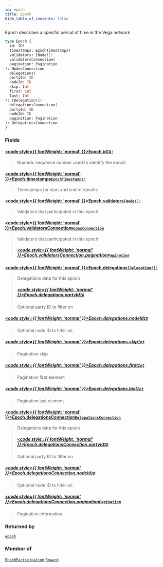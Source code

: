```yaml
---
id: epoch
title: Epoch
hide_table_of_contents: false
---
```








Epoch describes a specific period of time in the Vega network

```graphql
type Epoch {
  id: ID!
  timestamps: EpochTimestamps!
  validators: [Node!]!
  validatorsConnection(
  pagination: Pagination
): NodesConnection
  delegations(
  partyId: ID
  nodeId: ID
  skip: Int
  first: Int
  last: Int
): [Delegation!]!
  delegationsConnection(
  partyId: ID
  nodeId: ID
  pagination: Pagination
): DelegationsConnection
}
```


### Fields

#### [<code style={{ fontWeight: 'normal' }}>Epoch.<b>id</b></code>](#)<Bullet />[`ID!`](/docs/testnet/graphql/scalars/id) <Badge class="secondary" text="non-null"/> <Badge class="secondary" text="scalar"/>
> Numeric sequence number used to identify the epoch
> 

#### [<code style={{ fontWeight: 'normal' }}>Epoch.<b>timestamps</b></code>](#)<Bullet />[`EpochTimestamps!`](/docs/testnet/graphql/objects/epoch-timestamps) <Badge class="secondary" text="non-null"/> <Badge class="secondary" text="object"/>
> Timestamps for start and end of epochs
> 

#### [<code style={{ fontWeight: 'normal' }}>Epoch.<b>validators</b></code>](#)<Bullet />[`[Node!]!`](/docs/testnet/graphql/objects/node) <Badge class="secondary" text="non-null"/> <Badge class="secondary" text="object"/>
> Validators that participated in this epoch
> 

#### [<code style={{ fontWeight: 'normal' }}>Epoch.<b>validatorsConnection</b></code>](#)<Bullet />[`NodesConnection`](/docs/testnet/graphql/objects/nodes-connection) <Badge class="secondary" text="object"/>
> Validators that participated in this epoch
> ##### [<code style={{ fontWeight: 'normal' }}>Epoch.validatorsConnection.<b>pagination</b></code>](#)<Bullet />[`Pagination`](/docs/testnet/graphql/inputs/pagination) <Badge class="secondary" text="input"/>
> 
> 

#### [<code style={{ fontWeight: 'normal' }}>Epoch.<b>delegations</b></code>](#)<Bullet />[`[Delegation!]!`](/docs/testnet/graphql/objects/delegation) <Badge class="secondary" text="non-null"/> <Badge class="secondary" text="object"/>
> Delegations data for this epoch
> ##### [<code style={{ fontWeight: 'normal' }}>Epoch.delegations.<b>partyId</b></code>](#)<Bullet />[`ID`](/docs/testnet/graphql/scalars/id) <Badge class="secondary" text="scalar"/>
> Optional party ID to filter on
> 

##### [<code style={{ fontWeight: 'normal' }}>Epoch.delegations.<b>nodeId</b></code>](#)<Bullet />[`ID`](/docs/testnet/graphql/scalars/id) <Badge class="secondary" text="scalar"/>
> Optional node ID to filter on
> 

##### [<code style={{ fontWeight: 'normal' }}>Epoch.delegations.<b>skip</b></code>](#)<Bullet />[`Int`](/docs/testnet/graphql/scalars/int) <Badge class="secondary" text="scalar"/>
> Pagination skip
> 

##### [<code style={{ fontWeight: 'normal' }}>Epoch.delegations.<b>first</b></code>](#)<Bullet />[`Int`](/docs/testnet/graphql/scalars/int) <Badge class="secondary" text="scalar"/>
> Pagination first element
> 

##### [<code style={{ fontWeight: 'normal' }}>Epoch.delegations.<b>last</b></code>](#)<Bullet />[`Int`](/docs/testnet/graphql/scalars/int) <Badge class="secondary" text="scalar"/>
> Pagination last element
> 

#### [<code style={{ fontWeight: 'normal' }}>Epoch.<b>delegationsConnection</b></code>](#)<Bullet />[`DelegationsConnection`](/docs/testnet/graphql/objects/delegations-connection) <Badge class="secondary" text="object"/>
> Delegations data for this epoch
> ##### [<code style={{ fontWeight: 'normal' }}>Epoch.delegationsConnection.<b>partyId</b></code>](#)<Bullet />[`ID`](/docs/testnet/graphql/scalars/id) <Badge class="secondary" text="scalar"/>
> Optional party ID to filter on
> 

##### [<code style={{ fontWeight: 'normal' }}>Epoch.delegationsConnection.<b>nodeId</b></code>](#)<Bullet />[`ID`](/docs/testnet/graphql/scalars/id) <Badge class="secondary" text="scalar"/>
> Optional node ID to filter on
> 

##### [<code style={{ fontWeight: 'normal' }}>Epoch.delegationsConnection.<b>pagination</b></code>](#)<Bullet />[`Pagination`](/docs/testnet/graphql/inputs/pagination) <Badge class="secondary" text="input"/>
> Pagination information
> 



### Returned by

[`epoch`](/docs/testnet/graphql/queries/epoch)  <Badge class="secondary" text="query"/>

### Member of

[`EpochParticipation`](/docs/testnet/graphql/objects/epoch-participation)  <Badge class="secondary" text="object"/><Bullet />[`Reward`](/docs/testnet/graphql/objects/reward)  <Badge class="secondary" text="object"/>



